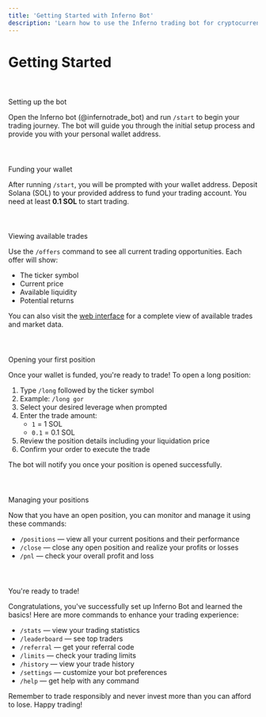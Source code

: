 ```yaml
---
title: 'Getting Started with Inferno Bot'
description: 'Learn how to use the Inferno trading bot for cryptocurrency trading on Solana'
---
```


# Getting Started

### 

​

Setting up the bot

Open the Inferno bot (@infernotrade_bot) and run `/start` to begin your trading journey. The bot will guide you through the initial setup process and provide you with your personal wallet address.

### 

​

Funding your wallet

After running `/start`, you will be prompted with your wallet address. Deposit Solana (SOL) to your provided address to fund your trading account. You need at least **0.1 SOL** to start trading.

### 

​

Viewing available trades

Use the `/offers` command to see all current trading opportunities. Each offer will show:
- The ticker symbol
- Current price
- Available liquidity
- Potential returns

You can also visit the [web interface](https://infernobot.io/trade) for a complete view of available trades and market data.

### 

​

Opening your first position

Once your wallet is funded, you're ready to trade! To open a long position:

1. Type `/long` followed by the ticker symbol
2. Example: `/long gor`
3. Select your desired leverage when prompted
4. Enter the trade amount:
   - `1` = 1 SOL
   - `0.1` = 0.1 SOL
5. Review the position details including your liquidation price
6. Confirm your order to execute the trade

The bot will notify you once your position is opened successfully.

### 

​

Managing your positions

Now that you have an open position, you can monitor and manage it using these commands:

- `/positions` — view all your current positions and their performance
- `/close` — close any open position and realize your profits or losses
- `/pnl` — check your overall profit and loss

### 

​

You're ready to trade!

Congratulations, you've successfully set up Inferno Bot and learned the basics! Here are more commands to enhance your trading experience:

* `/stats` — view your trading statistics
* `/leaderboard` — see top traders
* `/referral` — get your referral code
* `/limits` — check your trading limits
* `/history` — view your trade history
* `/settings` — customize your bot preferences
* `/help` — get help with any command

Remember to trade responsibly and never invest more than you can afford to lose. Happy trading! 